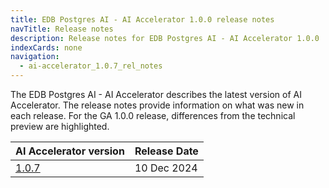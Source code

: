 ```yaml
---
title: EDB Postgres AI - AI Accelerator 1.0.0 release notes
navTitle: Release notes
description: Release notes for EDB Postgres AI - AI Accelerator 1.0.0
indexCards: none
navigation:
  - ai-accelerator_1.0.7_rel_notes
---
```



The EDB Postgres AI - AI Accelerator describes the latest version of AI Accelerator. The release notes provide information on what was new in each release. For the GA 1.0.0 release, differences from the technical preview are highlighted.


| AI Accelerator version | Release Date |
|---|---|
| [1.0.7](./ai-accelerator_1.0.7_rel_notes) | 10 Dec 2024 |
